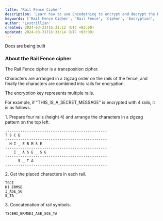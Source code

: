 ```yaml
---
title: 'Rail Fence Cipher' 
description: 'Learn how to use Encodething to encrypt and decrypt the Rail Fence Cipher'
keywords: ['Rail Fence Cipher', 'Rail Fence', 'Cipher', 'Encryption', 'Decryption', 'Encodething']
author: 'Lystrillian'
created: 2024-03-31T16:31:12 (UTC +03:00)
updated: 2024-03-31T16:31:14 (UTC +03:00)
---
```


<Callout type="warning">
Docs are being built
</Callout>

### About the Rail Fence cipher

The Rail Fence cipher is a transposition cipher.

Characters are arranged in a zigzag order on the rails of the fence, and finally the characters are combined into rails for encryption.

The encryption key represents multiple rails.

For example, if "THIS\_IS\_A\_SECRET\_MESSAGE" is encrypted with 4 rails, it is as follows.

1\. Prepare four rails (height 4) and arrange the characters in a zigzag pattern on the top left.


```
-----------------------------------------------
T S C E          
-----------------------------------------------
  H I _ E R M S E
-----------------------------------------------
    I _ A S E _ S G  
-----------------------------------------------
      S _ T A    
-----------------------------------------------
```

2\. Get the placed characters in each rail.

```
TSCE
HI_ERMSE
I_ASE_SG
S_TA
```

3\. Concatenation of rail symbols.

```
TSCEHI_ERMSEI_ASE_SGS_TA
```


